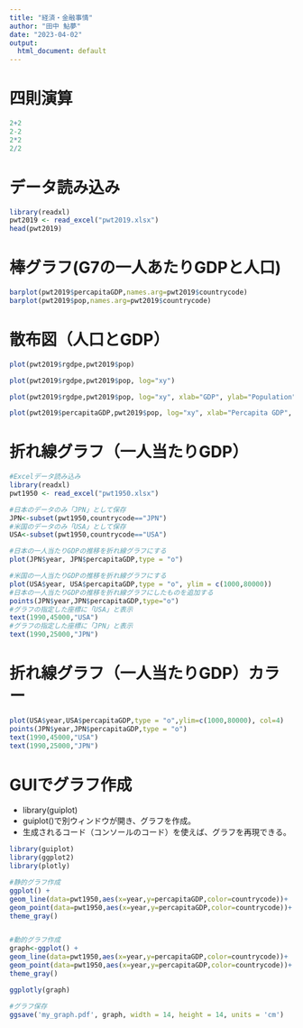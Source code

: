 ```yaml
---
title: "経済・金融事情"
author: "田中 鮎夢"
date: "2023-04-02"
output:
  html_document: default
---
```


# 四則演算
```r
2+2
2-2
2*2
2/2
```

# データ読み込み
```r
library(readxl)
pwt2019 <- read_excel("pwt2019.xlsx")
head(pwt2019)
```

# 棒グラフ(G7の一人あたりGDPと人口)
```r
barplot(pwt2019$percapitaGDP,names.arg=pwt2019$countrycode)
barplot(pwt2019$pop,names.arg=pwt2019$countrycode)
```

# 散布図（人口とGDP）
```r
plot(pwt2019$rgdpe,pwt2019$pop)

plot(pwt2019$rgdpe,pwt2019$pop, log="xy")

plot(pwt2019$rgdpe,pwt2019$pop, log="xy", xlab="GDP", ylab="Population")

plot(pwt2019$percapitaGDP,pwt2019$pop, log="xy", xlab="Percapita GDP", ylab="Population")
```

# 折れ線グラフ（一人当たりGDP）
```r
#Excelデータ読み込み
library(readxl)
pwt1950 <- read_excel("pwt1950.xlsx")

#日本のデータのみ「JPN」として保存
JPN<-subset(pwt1950,countrycode=="JPN")
#米国のデータのみ「USA」として保存
USA<-subset(pwt1950,countrycode=="USA")

#日本の一人当たりGDPの推移を折れ線グラフにする
plot(JPN$year, JPN$percapitaGDP,type = "o")

#米国の一人当たりGDPの推移を折れ線グラフにする
plot(USA$year, USA$percapitaGDP,type = "o", ylim = c(1000,80000))
#日本の一人当たりGDPの推移を折れ線グラフにしたものを追加する
points(JPN$year,JPN$percapitaGDP,type="o")
#グラフの指定した座標に「USA」と表示
text(1990,45000,"USA")
#グラフの指定した座標に「JPN」と表示
text(1990,25000,"JPN")
```
# 折れ線グラフ（一人当たりGDP）カラー

```r
plot(USA$year,USA$percapitaGDP,type = "o",ylim=c(1000,80000), col=4)
points(JPN$year,JPN$percapitaGDP,type = "o")
text(1990,45000,"USA")
text(1990,25000,"JPN")

```

# GUIでグラフ作成
- library(guiplot)
- guiplot()で別ウィンドウが開き、グラフを作成。
- 生成されるコード（コンソールのコード）を使えば、グラフを再現できる。
```r
library(guiplot)
library(ggplot2) 
library(plotly)

#静的グラフ作成
ggplot() +
geom_line(data=pwt1950,aes(x=year,y=percapitaGDP,color=countrycode))+
geom_point(data=pwt1950,aes(x=year,y=percapitaGDP,color=countrycode))+
theme_gray()


#動的グラフ作成
graph<-ggplot() +
geom_line(data=pwt1950,aes(x=year,y=percapitaGDP,color=countrycode))+
geom_point(data=pwt1950,aes(x=year,y=percapitaGDP,color=countrycode))+
theme_gray()

ggplotly(graph)

#グラフ保存
ggsave('my_graph.pdf', graph, width = 14, height = 14, units = 'cm')
```



